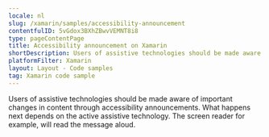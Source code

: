 ```yaml
---
locale: nl
slug: /xamarin/samples/accessibility-announcement
contentfulID: 5vGdox3BXhZBwvVEMNT8i8
type: pageContentPage
title: Accessibility announcement on Xamarin
shortDescription: Users of assistive technologies should be made aware of important changes in content through accessibility announcements.
platformFilter: Xamarin
layout: Layout - Code samples
tag: Xamarin code sample
---
```


Users of assistive technologies should be made aware of important changes in content through accessibility announcements. What happens next depends on the active assistive technology. The screen reader for example, will read the message aloud.

<CodeSample id="accessibility-announcement" locale="nl" platform="xamarin"/>